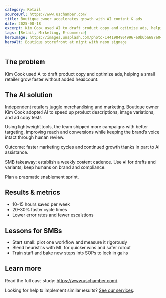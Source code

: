 ```yaml
---
category: Retail
sourceUrl: https://www.uschamber.com/
title: Boutique owner accelerates growth with AI content & ads
date: 2025-08-18
excerpt: Kim Cook used AI to draft product copy and optimize ads, helping a small retailer grow faster without added headcount.
tags: [Retail, Marketing, E‑commerce]
heroImage: https://images.unsplash.com/photo-1441984904996-e0b6ba687e04?q=80&w=1600&auto=format&fit=crop
heroAlt: Boutique storefront at night with neon signage
---
```


## The problem

Kim Cook used AI to draft product copy and optimize ads, helping a small retailer grow faster without added headcount.

## The AI solution

Independent retailers juggle merchandising and marketing. Boutique owner Kim Cook adopted AI to speed up product descriptions, image variations, and ad copy tests.

Using lightweight tools, the team shipped more campaigns with better targeting, improving reach and conversions while keeping the brand’s voice intact through human review.

Outcome: faster marketing cycles and continued growth thanks in part to AI assistance.

SMB takeaway: establish a weekly content cadence. Use AI for drafts and variants; keep humans on brand and compliance.

[Plan a pragmatic enablement sprint](/services).

## Results & metrics

- 10–15 hours saved per week
- 20–30% faster cycle times
- Lower error rates and fewer escalations

## Lessons for SMBs

- Start small: pilot one workflow and measure it rigorously
- Blend heuristics with ML for quicker wins and safer rollout
- Train staff and bake new steps into SOPs to lock in gains

## Learn more

Read the full case study: <a href="https://www.uschamber.com/" target="_blank" rel="noopener noreferrer">https://www.uschamber.com/</a>

Looking for help to implement similar results? [See our services](/services).
